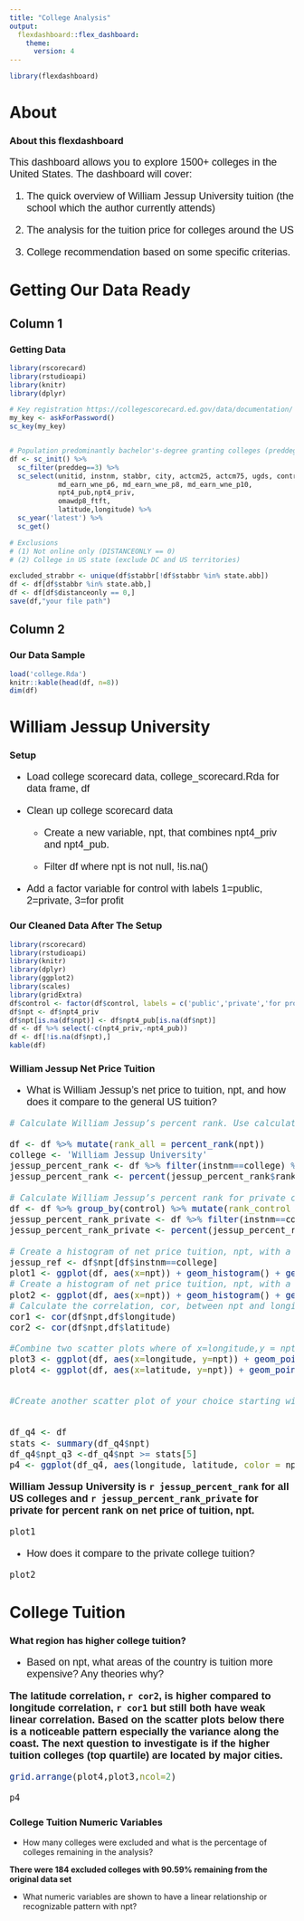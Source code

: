 ```yaml
---
title: "College Analysis"
output: 
  flexdashboard::flex_dashboard:
    theme:
      version: 4
---
```


```r
library(flexdashboard)
```

<style type="text/css">

.text { 
   font-size: 18px;
   font-family: Helvetica;}

</style>



About {data-icon="fas fa-search"}
===================================== 


### About this flexdashboard

<div class="text"> 
This dashboard allows you to explore 1500+ colleges in the United States. The dashboard will cover:

1. The quick overview of William Jessup University tuition (the school which the author currently attends)

2. The analysis for the tuition price for colleges around the US

3. College recommendation based on some specific criterias.
</div>

Getting Our Data Ready {data-icon="fas fa-wrench"}
==============================================


Column 1 {data-width=400}
---------------------------------

### Getting Data

```r
library(rscorecard)
library(rstudioapi)
library(knitr)
library(dplyr)

# Key registration https://collegescorecard.ed.gov/data/documentation/
my_key <- askForPassword()
sc_key(my_key)


# Population predominantly bachelor's-degree granting colleges (preddeg==3)
df <- sc_init() %>% 
  sc_filter(preddeg==3) %>%
  sc_select(unitid, instnm, stabbr, city, actcm25, actcm75, ugds, control, distanceonly,
            md_earn_wne_p6, md_earn_wne_p8, md_earn_wne_p10,
            npt4_pub,npt4_priv, 
            omawdp8_ftft, 
            latitude,longitude) %>%
  sc_year('latest') %>% 
  sc_get()

# Exclusions 
# (1) Not online only (DISTANCEONLY == 0)
# (2) College in US state (exclude DC and US territories)

excluded_strabbr <- unique(df$stabbr[!df$stabbr %in% state.abb])
df <- df[df$stabbr %in% state.abb,]
df <- df[df$distanceonly == 0,]
save(df,"your file path")

```



## Column 2

### Our Data Sample

```r
load('college.Rda')
knitr::kable(head(df, n=8))
dim(df)
``` 

William Jessup University {data-icon="fas fa-school" .storyboard} 
=================================================

### Setup 



<div class="text"> 

* Load college scorecard data, college_scorecard.Rda for data frame, df

* Clean up college scorecard data

  - Create a new variable, npt, that combines npt4_priv and npt4_pub.
  
  - Filter df where npt is not null, !is.na()
  
* Add a factor variable for control with labels 1=public, 2=private, 3=for profit
 </div>

### Our Cleaned Data After The Setup 

```r
library(rscorecard)
library(rstudioapi)
library(knitr)
library(dplyr)
library(ggplot2)
library(scales)
library(gridExtra)
df$control <- factor(df$control, labels = c('public','private','for profit'))
df$npt <- df$npt4_priv
df$npt[is.na(df$npt)] <- df$npt4_pub[is.na(df$npt)]
df <- df %>% select(-c(npt4_priv,-npt4_pub))
df <- df[!is.na(df$npt),]
kable(df)
```





### William Jessup Net Price Tuition
<div class="text"> 
* What is William Jessup’s net price to tuition, npt, and how does it compare to the general US tuition?

```r

# Calculate William Jessup’s percent rank. Use calculation in a sentence to support answer.

df <- df %>% mutate(rank_all = percent_rank(npt))
college <- 'William Jessup University'
jessup_percent_rank <- df %>% filter(instnm==college) %>% select(rank_all)
jessup_percent_rank <- percent(jessup_percent_rank$rank_all)

# Calculate William Jessup’s percent rank for private colleges. Use calculation in a sentence to support answer
df <- df %>% group_by(control) %>% mutate(rank_control = percent_rank(npt))
jessup_percent_rank_private <- df %>% filter(instnm==college) %>% select(rank_control)
jessup_percent_rank_private <- percent(jessup_percent_rank_private$rank_control)
  
# Create a histogram of net price tuition, npt, with a reference line for William Jessup
jessup_ref <- df$npt[df$instnm==college]
plot1 <- ggplot(df, aes(x=npt)) + geom_histogram() + geom_vline(xintercept=jessup_ref, color='green')
# Create a histogram of net price tuition, npt, with a reference line for William Jessup and facet_wrap by control variable
plot2 <- ggplot(df, aes(x=npt)) + geom_histogram() + geom_vline(xintercept=jessup_ref, color='green') + facet_wrap(~control)
# Calculate the correlation, cor, between npt and longitude and npt and latitude
cor1 <- cor(df$npt,df$longitude)
cor2 <- cor(df$npt,df$latitude)

#Combine two scatter plots where of x=longitude,y = npt and where x=latitude,y = npt side by side.
plot3 <- ggplot(df, aes(x=longitude, y=npt)) + geom_point()
plot4 <- ggplot(df, aes(x=latitude, y=npt)) + geom_point()


#Create another scatter plot of your choice starting with x=longitude, y=latitude.


df_q4 <- df
stats <- summary(df_q4$npt)
df_q4$npt_q3 <-df_q4$npt >= stats[5]
p4 <- ggplot(df_q4, aes(longitude, latitude, color = npt_q3 ,alpha = .2)) +  geom_point() + borders("state") + scale_color_manual(values=c("gray", "red")) + labs(title = 'NPT in top quartile')

```

**William Jessup University is `r jessup_percent_rank` for all US colleges and `r jessup_percent_rank_private` for private for percent rank on net price of tuition, npt.**

```r
plot1
```


* How does it compare to the private college tuition?


```r
plot2
```
</div> 

College Tuition {data-icon="fas fa-university" .storyboard}
=======================================================

### What region has higher college tuition?

<div class="text"> 
* Based on npt, what areas of the country is tuition more expensive? Any theories why?

**The latitude correlation, `r cor2`, is higher compared to longitude correlation, `r cor1` but still both have weak linear correlation. Based on the scatter plots below there is a noticeable pattern especially the variance along the coast. The next question to investigate is if the higher tuition colleges (top quartile) are located by major cities. **

```r
grid.arrange(plot4,plot3,ncol=2)
```

```r
p4
```
</div> 

### College Tuition Numeric Variables


* How many colleges were excluded and what is the percentage of colleges remaining in the analysis? 

**There were 184 excluded colleges with 90.59% remaining from the original data set**

* What numeric variables are shown to have a linear relationship or recognizable pattern with npt?